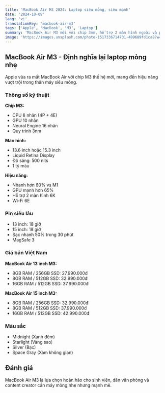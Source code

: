 ```yaml
---
title: 'MacBook Air M3 2024: Laptop siêu mỏng, siêu mạnh'
date: '2024-10-09'
lang: 'vi'
translationKey: 'macbook-air-m3'
tags: ['Apple', 'MacBook', 'M3', 'Laptop']
summary: 'MacBook Air M3 mới với chip 3nm, hỗ trợ 2 màn hình ngoài và pin 18 giờ đã chính thức ra mắt.'
image: 'https://images.unsplash.com/photo-1517336714731-489689fd1ca8?w=800&h=600&fit=crop'
---
```


## MacBook Air M3 - Định nghĩa lại laptop mỏng nhẹ

Apple vừa ra mắt MacBook Air với chip M3 thế hệ mới, mang đến hiệu năng vượt trội trong thân máy siêu mỏng.

### Thông số kỹ thuật

**Chip M3:**

- CPU 8 nhân (4P + 4E)
- GPU 10 nhân
- Neural Engine 16 nhân
- Quy trình 3nm

**Màn hình:**

- 13.6 inch hoặc 15.3 inch
- Liquid Retina Display
- Độ sáng: 500 nits
- 1 tỷ màu

**Hiệu năng:**

- Nhanh hơn 60% vs M1
- GPU mạnh hơn 65%
- Hỗ trợ 2 màn hình 6K
- Wi-Fi 6E

### Pin siêu lâu

- 13 inch: 18 giờ
- 15 inch: 18 giờ
- Sạc nhanh 50% trong 30 phút
- MagSafe 3

### Giá bán Việt Nam

**MacBook Air 13 inch M3:**

- 8GB RAM / 256GB SSD: 27.990.000đ
- 8GB RAM / 512GB SSD: 32.990.000đ
- 16GB RAM / 512GB SSD: 37.990.000đ

**MacBook Air 15 inch M3:**

- 8GB RAM / 256GB SSD: 32.990.000đ
- 8GB RAM / 512GB SSD: 37.990.000đ
- 16GB RAM / 512GB SSD: 42.990.000đ

### Màu sắc

- Midnight (Xanh đêm)
- Starlight (Vàng sao)
- Silver (Bạc)
- Space Gray (Xám không gian)

## Đánh giá

MacBook Air M3 là lựa chọn hoàn hảo cho sinh viên, dân văn phòng và content creator cần máy mỏng nhẹ nhưng mạnh mẽ.
